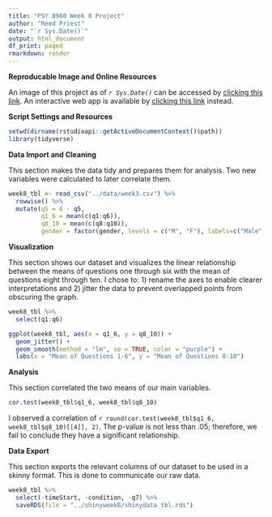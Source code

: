 ```yaml
---
title: "PSY 8960 Week 8 Project"
author: "Reed Priest"
date: "`r Sys.Date()`"
output: html_document
df_print: paged
rmarkdown: render
---
```


**Reproducable Image and Online Resources**

An image of this project as of *`r Sys.Date()`* can be accessed by [clicking this link](https://hub.gke2.mybinder.org/user/reedpumn-psy8960-week8-zu0ew8ag/lab/tree/out/week8.rmd). An interactive web app is available by [clicking this link](https://reedpumn.shinyapps.io/shinyweek8/) instead.

**Script Settings and Resources**

```r
setwd(dirname(rstudioapi::getActiveDocumentContext()$path))
library(tidyverse)
```

**Data Import and Cleaning**

This section makes the data tidy and prepares them for analysis. Two new variables were calculated to later correlate them.

```r
week8_tbl <- read_csv("../data/week3.csv") %>%
  rowwise() %>%
  mutate(q5 = 6 - q5,
         q1_6 = mean(c(q1:q6)),
         q8_10 = mean(c(q8:q10)),
         gender = factor(gender, levels = c("M", "F"), labels=c("Male","Female")))
```

**Visualization**

This section shows our dataset and visualizes the linear relationship between the means of questions one through six with the mean of questions eight through ten. I chose to: 1) rename the axes to enable clearer interpretations and 2) jitter the data to prevent overlapped points from obscuring the graph.

```r
week8_tbl %>%
  select(q1:q6)

ggplot(week8_tbl, aes(x = q1_6, y = q8_10)) +
  geom_jitter() +
  geom_smooth(method = "lm", se = TRUE, color = "purple") +
  labs(x = "Mean of Questions 1-6", y = "Mean of Questions 8-10")
```

**Analysis**

This section correlated the two means of our main variables.

```r
cor.test(week8_tbl$q1_6, week8_tbl$q8_10)
```

I observed a correlation of `r round(cor.test(week8_tbl$q1_6, week8_tbl$q8_10)[[4]], 2)`. The p-value is not less than .05; therefore, we fail to conclude they have a significant relationship.

**Data Export**

This section exports the relevant columns of our dataset to be used in a skinny format. This is done to communicate our raw data.

```r
week8_tbl %>%
  select(-timeStart, -condition, -q7) %>%
  saveRDS(file = "../shinyweek8/shinydata_tbl.rds")
```
